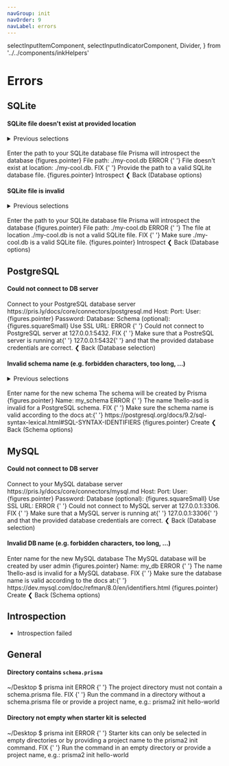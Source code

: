 ```yaml
---
navGroup: init
navOrder: 9
navLabel: errors
---
```


  selectInputItemComponent,
  selectInputIndicatorComponent,
  Divider,
} from '../../components/inkHelpers'

# Errors

## SQLite

#### SQLite file doesn't exist at provided location

<details><summary>Previous selections</summary>

1. SQLite
2. Use existing SQLite file
3. _File doesn't exist_

</details>
<br />

<Terminal>
  <Box marginLeft={2} flexDirection="column" marginBottom={1}>
    <Text bold>Enter the path to your SQLite database file</Text>
    <Color dim>Prisma will introspect the database</Color>
  </Box>
  <BorderBox
    title={chalk.bold('SQLite database file')}
    marginBottom={1}
    flexDirection="column"
  >
    <Color cyan>
      <Text bold>{figures.pointer} File path:</Text>
      <Color> ./my-cool.db</Color>
    </Color>
  </BorderBox>
  <Box>
    <Color bgKeyword="red">
      <Text bold> ERROR </Text>
    </Color>
    <Color red>
      {' '}
      File doesn't exist at location: <Text bold>./my-cool.db</Text>.
    </Color>
  </Box>
  <Box flexDirection="column" marginBottom={1}>
    <Text>
      <Color bgKeyword="white" black>
        <Text bold> FIX </Text>
      </Color>{' '}
      Provide the path to a valid SQLite database file.
    </Text>
  </Box>
  <Box>
    <Color gray>{figures.pointer} </Color>
    <Text bold>Introspect</Text>
  </Box>
  <Box>
    <Color gray>❮ </Color>
    <Text bold>Back</Text>
    <Color dim> (Database options)</Color>
  </Box>
</Terminal>

#### SQLite file is invalid

<details><summary>Previous selections</summary>

1. SQLite
2. Use existing SQLite file
3. _File is invalid_

</details>
<br />

<Terminal>
  <Box marginLeft={2} flexDirection="column" marginBottom={1}>
    <Text bold>Enter the path to your SQLite database file</Text>
    <Color dim>Prisma will introspect the database</Color>
  </Box>
  <BorderBox
    title={chalk.bold('SQLite database file')}
    marginBottom={1}
    flexDirection="column"
  >
    <Color cyan>
      <Text bold>{figures.pointer} File path:</Text>
      <Color> ./my-cool.db</Color>
    </Color>
  </BorderBox>
  <Box>
    <Color flexDirection="column" bgKeyword="red">
      <Text bold> ERROR </Text>
    </Color>
    <Color red>
      {' '}
      The file at location <Text bold>./my-cool.db</Text> is not a valid SQLite file.
    </Color>
  </Box>
  <Box flexDirection="column" marginBottom={1}>
    <Text>
      <Color bgKeyword="white" black>
        <Text bold> FIX </Text>
      </Color>{' '}
      Make sure <Text bold>./my-cool.db</Text> is a valid SQLite file.
    </Text>
  </Box>
  <Box>
    <Color gray>{figures.pointer} </Color>
    <Text bold>Introspect</Text>
  </Box>
  <Box>
    <Color gray>❮ </Color>
    <Text bold>Back</Text>
    <Color dim> (Database options)</Color>
  </Box>
</Terminal>

## PostgreSQL

#### Could not connect to DB server

<Terminal>
  <Box flexDirection="column" marginLeft={2} marginBottom={1}>
    <Text bold>Connect to your PostgreSQL database server</Text>
    <Color dim>https://pris.ly/docs/core/connectors/postgresql.md</Color>
  </Box>
  <BorderBox
    flexDirection="column"
    title={chalk.bold('PostgreSQL database credentials')}
  >
    <Box width={100}>
      <Color gray> </Color>
      <Text>Host: </Text>
      <TextInput value="" placeholder="127.0.0.1" showCursor={false} />
      <Box flexGrow={1} />
    </Box>
    <Box width={100}>
      <Color gray> </Color>
      <Text>Port: </Text>
      <TextInput value="" placeholder="5432" showCursor={false} />
      <Box flexGrow={1} />
    </Box>
    <Box width={100}>
      <Color gray> </Color>
      <Text>User: </Text>
      <TextInput value="admin" showCursor={false} />
      <Box flexGrow={1} />
    </Box>
    <Box width={100}>
      <Color cyan>{figures.pointer} </Color>
      <Color cyan>
        <Text bold>Password: </Text>
        <TextInput value="********" showCursor={false} />
      </Color>
      <Box flexGrow={1} />
    </Box>
    <Box width={100}>
      <Color gray> </Color>
      <Text>Database: </Text>
      <TextInput value="" showCursor={false} />
      <Box flexGrow={1} />
    </Box>
    <Box width={100}>
      <Color gray> </Color>
      <Text>Schema (optional): </Text>
      <TextInput value="" showCursor={false} />
      <Box flexGrow={1} />
    </Box>
    <Box width={100}>
      <Box flexGrow={1} />
    </Box>
    <Box width={100}>
      <Color gray> </Color>
      <Text>{figures.squareSmall} Use SSL </Text>
    </Box>
  </BorderBox>
  <BorderBox
    flexDirection="column"
    marginBottom={1}
    title={`${chalk.bold('Or')}`}
    extension
  >
    <Box width={100}>
      <Color gray> </Color>
      <Text>URL: </Text>
      <TextInput
        value=""
        placeholder="postgresql://localhost:5432/admin"
        showCursor={false}
      />
      <Box flexGrow={1} />
    </Box>
  </BorderBox>
  <Box>
    <Color flexDirection="column" bgKeyword="red">
      <Text bold> ERROR </Text>
    </Color>
    <Color red>
      {' '}
      Could not connect to PostgreSQL server at <Text bold>127.0.0.1:5432</Text>.
    </Color>
  </Box>
  <Box flexDirection="column" marginBottom={1}>
    <Text>
      <Color bgKeyword="white" black>
        <Text bold> FIX </Text>
      </Color>{' '}
      Make sure that a PostreSQL server is running at{' '}
      <Text bold>127.0.0.1:5432</Text>{' '}
    </Text>
    <Text>and that the provided database credentials are correct.</Text>
  </Box>
  <Box>
    <Color gray>❮ </Color>
    <Text bold>Back</Text>
    <Color dim> (Database selection)</Color>
  </Box>
</Terminal>

#### Invalid schema name (e.g. forbidden characters, too long, ...)

<details><summary>Previous selections</summary>

1. PostgreSQL
2. _entered DB credentials_ (optional schema not provided)
3. _connection succesful_
4. Create new schema
5. _Entered invalid schema name_

</details>
<br />

<Terminal>
  <Box marginLeft={2} flexDirection="column" marginBottom={1}>
    <Text bold>Enter name for the new schema</Text>
    <Color dim>The schema will be created by Prisma</Color>
  </Box>
  <BorderBox
    flexDirection="column"
    title={`${chalk.bold('PostgreSQL schema name')}`}
    marginBottom={1}
  >
    <Box width={100}>
      <Color cyan>
        <Text bold>{figures.pointer} Name:</Text>
        <Color dim> my_schema</Color>
      </Color>
      <Box flexGrow={1} />
    </Box>
  </BorderBox>
  <Box>
    <Color flexDirection="column" bgKeyword="red">
      <Text bold> ERROR </Text>
    </Color>
    <Color red>
      {' '}
      The name <Text bold>1hello-asd</Text> is invalid for a PostgreSQL schema.
    </Color>
  </Box>
  <Box flexDirection="column" marginBottom={1}>
    <Text>
      <Color bgKeyword="white" black>
        <Text bold> FIX </Text>
      </Color>{' '}
      Make sure the schema name is valid according to the docs at:{' '}
    </Text>
    <Text>
      https://postgresql.org/docs/9.2/sql-syntax-lexical.html#SQL-SYNTAX-IDENTIFIERS
    </Text>
  </Box>
  <Box>
    <Color gray>{figures.pointer} </Color>
    <Text bold>Create</Text>
  </Box>
  <Box>
    <Color gray>❮ </Color>
    <Text bold>Back</Text>
    <Color dim> (Schema options)</Color>
  </Box>
</Terminal>

## MySQL

#### Could not connect to DB server

<Terminal>
  <Box flexDirection="column" marginLeft={2} marginBottom={1}>
    <Text bold>Connect to your MySQL database server</Text>
    <Color dim>https://pris.ly/docs/core/connectors/mysql.md</Color>
  </Box>
  <BorderBox
    flexDirection="column"
    title={chalk.bold('MySQL database credentials')}
  >
    <Box width={100}>
      <Color gray> </Color>
      <Text>Host: </Text>
      <TextInput value="" placeholder="127.0.0.1" showCursor={false} />
      <Box flexGrow={1} />
    </Box>
    <Box width={100}>
      <Color gray> </Color>
      <Text>Port: </Text>
      <TextInput value="" placeholder="3306" showCursor={false} />
      <Box flexGrow={1} />
    </Box>
    <Box width={100}>
      <Color gray> </Color>
      <Text>User: </Text>
      <TextInput value="admin" showCursor={false} />
      <Box flexGrow={1} />
    </Box>
    <Box width={100}>
      <Color cyan>{figures.pointer} </Color>
      <Color cyan>
        <Text bold>Password: </Text>
        <TextInput value="********" showCursor={false} />
      </Color>
      <Box flexGrow={1} />
    </Box>
    <Box width={100}>
      <Color gray> </Color>
      <Text>Database (optional): </Text>
      <TextInput value="" showCursor={false} />
      <Box flexGrow={1} />
    </Box>
    <Box width={100}>
      <Box flexGrow={1} />
    </Box>
    <Box width={100}>
      <Color gray> </Color>
      <Text>{figures.squareSmall} Use SSL </Text>
    </Box>
  </BorderBox>
  <BorderBox
    flexDirection="column"
    marginBottom={1}
    title={`${chalk.bold('Or')}`}
    extension
  >
    <Box width={100}>
      <Color gray> </Color>
      <Text>URL: </Text>
      <TextInput
        value=""
        placeholder="mysql://localhost:3306/admin"
        showCursor={false}
      />
      <Box flexGrow={1} />
    </Box>
  </BorderBox>
  <Box>
    <Color flexDirection="column" bgKeyword="red">
      <Text bold> ERROR </Text>
    </Color>
    <Color red>
      {' '}
      Could not connect to MySQL server at <Text bold>127.0.0.1:3306</Text>.
    </Color>
  </Box>
  <Box flexDirection="column" marginBottom={1}>
    <Text>
      <Color bgKeyword="white" black>
        <Text bold> FIX </Text>
      </Color>{' '}
      Make sure that a MySQL server is running at{' '}
      <Text bold>127.0.0.1:3306</Text>{' '}
    </Text>
    <Text>and that the provided database credentials are correct.</Text>
  </Box>
  <Box>
    <Color gray>❮ </Color>
    <Text bold>Back</Text>
    <Color dim> (Database selection)</Color>
  </Box>
</Terminal>

#### Invalid DB name (e.g. forbidden characters, too long, ...)


<Terminal>
  <Box marginLeft={2} flexDirection="column" marginBottom={1}>
    <Text bold>Enter name for the new MySQL database</Text>
    <Color dim>The MySQL database will be created by user <Text bold>admin</Text></Color>
  </Box>
  <BorderBox
    flexDirection="column"
    title={`${chalk.bold('MySQL database name')}`}
    marginBottom={1}
  >
    <Box width={100}>
      <Color cyan>
        <Text bold>{figures.pointer} Name:</Text>
        <Color dim> my_db</Color>
      </Color>
      <Box flexGrow={1} />
    </Box>
  </BorderBox>
  <Box>
    <Color flexDirection="column" bgKeyword="red">
      <Text bold> ERROR </Text>
    </Color>
    <Color red>
      {' '}
      The name <Text bold>1hello-asd</Text> is invalid for a MySQL database.
    </Color>
  </Box>
  <Box flexDirection="column" marginBottom={1}>
    <Text>
      <Color bgKeyword="white" black>
        <Text bold> FIX </Text>
      </Color>{' '}
      Make sure the database name is valid according to the docs at:{' '}
    </Text>
    <Text>
      https://dev.mysql.com/doc/refman/8.0/en/identifiers.html
    </Text>
  </Box>
  <Box>
    <Color gray>{figures.pointer} </Color>
    <Text bold>Create</Text>
  </Box>
  <Box>
    <Color gray>❮ </Color>
    <Text bold>Back</Text>
    <Color dim> (Schema options)</Color>
  </Box>
</Terminal>

## Introspection

- Introspection failed

## General

#### Directory contains `schema.prisma`

<Terminal>
  <Box marginBottom={1}><Color dim>~/Desktop $</Color> prisma init</Box>

  <Box>
    <Color flexDirection="column" bgKeyword="red">
      <Text bold> ERROR </Text>
    </Color>
    <Color red>
      {' '}
      The project directory must not contain a <Text bold>schema.prisma</Text> file.
    </Color>
  </Box>
  <Box flexDirection="column" marginBottom={1}>
    <Text>
      <Color bgKeyword="white" black>
        <Text bold> FIX </Text>
      </Color>{' '}
      Run the command in a directory without a <Text bold>schema.prisma</Text> file
    </Text>
    <Text>or provide a project name, e.g.: <Text bold>prisma2 init hello-world</Text></Text>
  </Box>
</Terminal>

#### Directory not empty when starter kit is selected

<Terminal>
  <Box marginBottom={1}><Color dim>~/Desktop $</Color> prisma init</Box>

  <Box>
    <Color flexDirection="column" bgKeyword="red">
      <Text bold> ERROR </Text>
    </Color>
    <Color red>
      {' '}
      Starter kits can only be selected in empty directories or 
    </Color>
      <Color red>
      by providing a project name to the <Text bold>prisma2 init</Text> command.
    </Color>
  </Box>
  <Box flexDirection="column" marginBottom={1}>
    <Text>
      <Color bgKeyword="white" black>
        <Text bold> FIX </Text>
      </Color>{' '}
      Run the command in an empty directory or provide a project name, e.g.: 
    </Text>
    <Text bold>prisma2 init hello-world</Text>
  </Box>
</Terminal>
